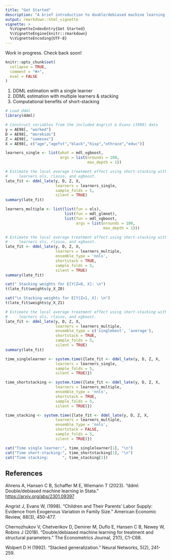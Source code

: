 ```yaml
---
title: "Get Started"
description: "A brief introduction to double/debiased machine learning using (short-)stacking in R."
output: rmarkdown::html_vignette
vignette: >
  %\VignetteIndexEntry{Get Started}
  %\VignetteEngine{knitr::rmarkdown}
  %\VignetteEncoding{UTF-8}
---
```


Work in progress. Check back soon!

```r
knitr::opts_chunk$set(
  collapse = TRUE,
  comment = "#>",
  eval = FALSE
)
```


1. DDML estimation with a single learner
2. DDML estimation with multiple learners & stacking
3. Computational benefits of short-stacking


```r
# Load ddml
library(ddml)

# Construct variables from the included Angrist & Evans (1998) data
y = AE98[, "worked"]
D = AE98[, "morekids"]
Z = AE98[, "samesex"]
X = AE98[, c("age","agefst","black","hisp","othrace","educ")]
```

```r
learners_single <- list(what = mdl_xgboost,
                        args = list(nrounds = 100,
                                    max_depth = 1))
```


```r
# Estimate the local average treatment effect using short-stacking with base
#     learners ols, rlasso, and xgboost.
late_fit <- ddml_late(y, D, Z, X,
                      learners = learners_single,
                      sample_folds = 5,
                      silent = TRUE)
summary(late_fit)
```
```r
learners_multiple <- list(list(fun = ols),
                          list(fun = mdl_glmnet),
                          list(fun = mdl_xgboost,
                               args = list(nrounds = 100,
                                           max_depth = 1)))
```

```r
# Estimate the local average treatment effect using short-stacking with base
#     learners ols, rlasso, and xgboost.
late_fit <- ddml_late(y, D, Z, X,
                      learners = learners_multiple,
                      ensemble_type = 'nnls',
                      shortstack = TRUE,
                      sample_folds = 5,
                      silent = TRUE)
summary(late_fit)
```

```r
cat(" Stacking weights for E[Y|Z=0, X]: \n")
t(late_fit$weights$y_X_Z0)

cat("\n Stacking weights for E[Y|Z=1, X]: \n")
t(late_fit$weights$y_X_Z1)
```


```r
# Estimate the local average treatment effect using short-stacking with base
#     learners ols, rlasso, and xgboost.
late_fit <- ddml_late(y, D, Z, X,
                      learners = learners_multiple,
                      ensemble_type = c('singlebest', 'average'),
                      shortstack = TRUE,
                      sample_folds = 5,
                      silent = TRUE)
summary(late_fit)
```


```r
time_singlelearner <- system.time({late_fit <- ddml_late(y, D, Z, X,
                      learners = learners_single,
                      sample_folds = 5,
                      silent = TRUE)})

time_shortstacking <- system.time({late_fit <- ddml_late(y, D, Z, X,
                      learners = learners_multiple,
                      ensemble_type = 'nnls',
                      shortstack = TRUE,
                      sample_folds = 5,
                      silent = TRUE)})

time_stacking <- system.time({late_fit <- ddml_late(y, D, Z, X,
                      learners = learners_multiple,
                      ensemble_type = 'nnls',
                      shortstack = FALSE,
                      sample_folds = 5,
                      silent = TRUE)})


```

```r
cat("Time single learner:", time_singlelearner[1], "\n")
cat("Time short-stacking:", time_shortstacking[1], "\n")
cat("Time stacking:      ", time_stacking[1])

```


## References

Ahrens A, Hansen C B, Schaffer M E, Wiemann T (2023). "ddml: Double/debiased machine learning in Stata." <https://arxiv.org/abs/2301.09397>

Angrist J, Evans W, (1998). "Children and Their Parents' Labor Supply: Evidence 
    from Exogenous Variation in Family Size." American Economic
    Review, 88(3), 450-477.

Chernozhukov V, Chetverikov D, Demirer M, Duflo E, Hansen C B, Newey W, Robins J (2018). "Double/debiased machine learning for treatment and structural parameters." The Econometrics Journal, 21(1), C1-C68.

Wolpert D H (1992). "Stacked generalization." Neural Networks, 5(2), 241-259.


